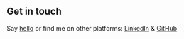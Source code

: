 ## Get in touch
Say [hello](mailto:musa_rafik@utexas.edu?subject=Hello) or find me on other platforms: [LinkedIn](https://www.linkedin.com/in/musa-rafik/) & [GitHub](https://github.com/musarafik)